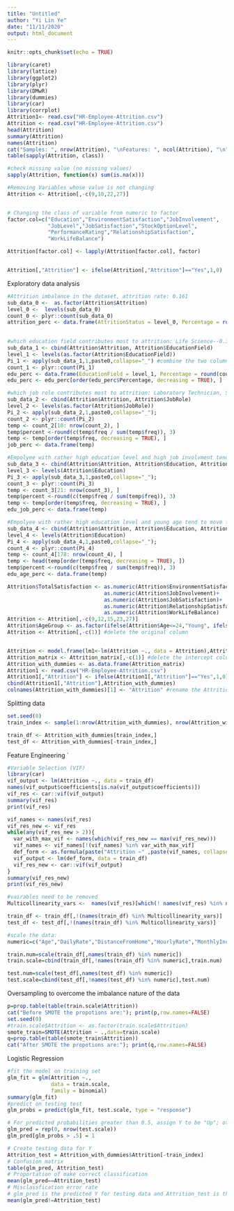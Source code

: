 ```yaml
---
title: "Untitled"
author: "Yi Lin Ye"
date: "11/11/2020"
output: html_document
---
```


```r
knitr::opts_chunk$set(echo = TRUE)
```

```r
library(caret)
library(lattice)
library(ggplot2)
library(plyr)
library(DMwR)
library(dummies)
library(car)
library(corrplot)
Attrition1<- read.csv("HR-Employee-Attrition.csv")
Attrition <- read.csv("HR-Employee-Attrition.csv")
head(Attrition)
summary(Attrition)
names(Attrition)
cat("Samples: ", nrow(Attrition), "\nFeatures: ", ncol(Attrition), "\n")
table(sapply(Attrition, class))

#check missing value (no missing values)
sapply(Attrition, function(x) sum(is.na(x)))

```

```r
#Removing Variables whose value is not changing
Attrition <- Attrition[,-c(9,10,22,27)]


# Changing the class of variable from numeric to factor
factor.col=c("Education","EnvironmentSatisfaction","JobInvolvement",
             "JobLevel","JobSatisfaction","StockOptionLevel",
             "PerformanceRating","RelationshipSatisfaction",
             "WorkLifeBalance")

Attrition[factor.col] <- lapply(Attrition[factor.col], factor)


Attrition[,"Attrition"] <- ifelse(Attrition[,"Attrition"]=="Yes",1,0)

```

Exploratory data analysis

```r
#Attrition imbalance in the dataset, attrition rate: 0.161
sub_data_0 <-  as.factor(Attrition$Attrition)
level_0 <-  levels(sub_data_0)
count_0 <- plyr::count(sub_data_0)
attrition_perc <- data.frame(AttritionStatus = level_0, Percentage = round(count_0[, 2]/sum(count_0[, 2]),3))

  
#which education field contributes most to attrition: Life Science--0.376
sub_data_1 <- cbind(Attrition$Attrition, Attrition$EducationField)
level_1 <- levels(as.factor(Attrition$EducationField))
Pi_1 <- apply(sub_data_1,1,paste0,collapse="_") #combine the two columns into a vector
count_1 <- plyr::count(Pi_1)
edu_perc <- data.frame(EducationField = level_1, Percentage = round(count_1[7:12, 2]/sum(count_1[7:12, 2]),3)) #those with attrition=1
edu_perc <- edu_perc[order(edu_perc$Percentage, decreasing = TRUE), ]

#which job role contributes most to attrition: Laboratory Technician, Sales Executive, Research Scientist
sub_data_2 <- cbind(Attrition$Attrition, Attrition$JobRole)
level_2 <- levels(as.factor(Attrition$JobRole))
Pi_2 <- apply(sub_data_2,1,paste0,collapse="_");
count_2 <- plyr::count(Pi_2)
temp <- count_2[10: nrow(count_2), ]
temp$percent <-round(c(temp$freq / sum(temp$freq)), 3) 
temp <- temp[order(temp$freq, decreasing = TRUE), ]
job_perc <- data.frame(temp)

#Empolyee with rather high education level and high job involvment tend to move forward in their careers
sub_data_3 <- cbind(Attrition$Attrition, Attrition$Education, Attrition$JobInvolvement)
level_3 <- levels(Attrition$Education)
Pi_3 <- apply(sub_data_3,1,paste0,collapse="_");
count_3 <- plyr::count(Pi_3)
temp <- count_3[21: nrow(count_3), ]
temp$percent <-round(c(temp$freq / sum(temp$freq)), 3) 
temp <- temp[order(temp$freq, decreasing = TRUE), ]
edu_job_perc <- data.frame(temp)

#Empolyee with rather high education level and young age tend to move forward in their careers
sub_data_4 <- cbind(Attrition$Attrition, Attrition$Education, Attrition$Age)
level_4 <- levels(Attrition$Education)
Pi_4 <- apply(sub_data_4,1,paste0,collapse="_");
count_4 <- plyr::count(Pi_4)
temp <- count_4[178: nrow(count_4), ]
temp <- head(temp[order(temp$freq, decreasing = TRUE), ])
temp$percent <-round(c(temp$freq / sum(temp$freq)), 3) 
edu_age_perc <- data.frame(temp)

```

```r
Attrition$TotalSatisfaction <- as.numeric(Attrition$EnvironmentSatisfaction)+ 
                               as.numeric(Attrition$JobInvolvement)+
                               as.numeric(Attrition$JobSatisfaction)+
                               as.numeric(Attrition$RelationshipSatisfaction)+
                               as.numeric(Attrition$WorkLifeBalance)
Attrition <- Attrition[,-c(9,12,15,23,27)]
Attrition$AgeGroup <- as.factor(ifelse(Attrition$Age<=24,"Young", ifelse(Attrition$Age<=54,"Middle-Age","Adult"))) #add a column AgeGroup
Attrition <- Attrition[,-c(1)] #delete the original column


Attrition <- model.frame(lm1<-lm(Attrition ~., data = Attrition),Attrition)Attrition_matrix <- model.matrix(lm1<-lm(Attrition ~., data = Attrition), data=Attrition) #only gives the design matrix
Attrition_matrix <- Attrition_matrix[,-c(1)] #delete the intercept column
Attrition_with_dummies <- as.data.frame(Attrition_matrix)
Attrition1 <- read.csv("HR-Employee-Attrition.csv")
Attrition1[,"Attrition"] <- ifelse(Attrition1[,"Attrition"]=="Yes",1,0)
cbind(Attrition1[,"Attrition"],Attrition_with_dummies)
colnames(Attrition_with_dummies)[1] <- "Attrition" #rename the Attrition column

```

Splitting data
```r

set.seed(0)
train_index <- sample(1:nrow(Attrition_with_dummies), nrow(Attrition_with_dummies)*0.7)

train_df <- Attrition_with_dummies[train_index,]
test_df <- Attrition_with_dummies[-train_index,]
```

Feature Engineering
`
```r
#Variable Selection (VIF)
library(car)
vif_output <- lm(Attrition ~., data = train_df)
names(vif_output$coefficients[is.na(vif_output$coefficients)])
vif_res <- car::vif(vif_output)
summary(vif_res)
print(vif_res)

vif_names <- names(vif_res)
vif_res_new <- vif_res
while(any(vif_res_new > 2)){
  var_with_max_vif <- names(which(vif_res_new == max(vif_res_new)))
  vif_names <- vif_names[!(vif_names) %in% var_with_max_vif]
  def_form <- as.formula(paste("Attrition ~" ,paste(vif_names, collapse = " +"),sep = ""))
  vif_output <- lm(def_form, data = train_df)
  vif_res_new <- car::vif(vif_output)
}
summary(vif_res_new)
print(vif_res_new)

#vairables need to be removed
Multicollinearity_vars <-  names(vif_res)[which(! names(vif_res) %in% names(vif_res_new))]

train_df <- train_df[,!(names(train_df) %in% Multicollinearity_vars)]
test_df <- test_df[,!(names(train_df) %in% Multicollinearity_vars)]

#scale the data:
numeric=c("Age","DailyRate","DistanceFromHome","HourlyRate","MonthlyIncome","MonthlyRate","NumCompaniesWorked","PercentSalaryHike","YearsAtCompany","YearsInCurrentRole","YearsSinceLastPromotion","YearsWithCurrManager","TotalWorkingYears","TrainingTimesLastYear","StockOptionLevel")

train.num=scale(train_df[,names(train_df) %in% numeric])
train.scale=cbind(train_df[,!names(train_df) %in% numeric],train.num)

test.num=scale(test_df[,names(test_df) %in% numeric])
test.scale=cbind(test_df[,!names(test_df) %in% numeric],test.num)
```

Oversampling to overcome the imbalance nature of the data
```r
p=prop.table(table(train.scale$Attrition))
cat("Before SMOTE the propotions are:"); print(p,row.names=FALSE)
set.seed(0)
#train.scale$Attrition <- as.factor(train.scale$Attrition)
smote_train=SMOTE(Attrition ~ .,data=train.scale)
q=prop.table(table(smote_train$Attrition))
cat("After SMOTE the propotions are:"); print(q,row.names=FALSE)
```

Logistic Regression
```r
#fit the model on training set
glm_fit = glm(Attrition ~.,
              data = train.scale,
              family = binomial)
summary(glm_fit)
#predict on testing test
glm_probs = predict(glm_fit, test.scale, type = "response")

# For predicted probabilities greater than 0.5, assign Y to be "Up"; otherwise assign Y to be "Down"
glm_pred = rep(0, nrow(test.scale))
glm_pred[glm_probs > .5] = 1

# Create testing data for Y
Attrition_test = Attrition_with_dummies$Attrition[-train_index]
# Confusion matrix
table(glm_pred, Attrition_test)
# Proportation of make correct classification
mean(glm_pred==Attrition_test)
# Misclassfication error rate
# glm_pred is the predicted Y for testing data and Attrition_test is the true Y for testing data
mean(glm_pred!=Attrition_test)
```




